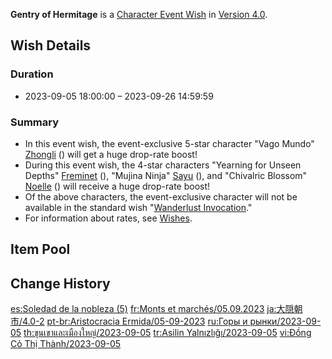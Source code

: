 {{Wish
|name              = Gentry of Hermitage 2023-09-05
|image             = Gentry of Hermitage 2023-09-05.png
|type              = Character Event
|duration          = event
|time_start        = 2023-09-05 18:00:00
|time_end          = 2023-09-26 14:59:59
|link              = https://genshin.hoyoverse.com/en/news/detail/112850
|preceding         = Conjuring Chiaroscuro/2023-08-16
|preceding2        = Discerner of Enigmas/2023-08-16
|succeeding        = Decree of the Deeps/2023-09-27
|succeeding2       = Moment of Bloom/2023-09-27
|alongside         = Farewell of Snezhnaya/2023-09-05
|alongside2        = Epitome Invocation/2023-09-05
|previous          = Gentry of Hermitage/2022-08-24
|next              = Gentry of Hermitage/2024-12-10
}}
'''Gentry of Hermitage''' is a [[Character Event Wish]] in [[Version 4.0]].

==Wish Details==
===Duration===
* 2023-09-05 18:00:00 &ndash; 2023-09-26 14:59:59

===Summary===
* In this event wish, the event-exclusive 5-star character "Vago Mundo" [[Zhongli]] ({{Geo}}) will get a huge drop-rate boost!
* During this event wish, the 4-star characters "Yearning for Unseen Depths" [[Freminet]] ({{Cryo}}), "Mujina Ninja" [[Sayu]] ({{Anemo}}), and "Chivalric Blossom" [[Noelle]] ({{Geo}}) will receive a huge drop-rate boost!
* Of the above characters, the event-exclusive character will not be available in the standard wish "[[Wanderlust Invocation]]."
* For information about rates, see [[Wish]]es.

==Item Pool==
{{Wish Pool
|character_5_F = Zhongli
|character_4_F = Freminet; Sayu; Noelle
|character_5   = Dehya; Diluc; Jean; Keqing; Mona; Qiqi; Tighnari
|character_4   = Barbara; Beidou; Bennett; Candace; Chongyun; Collei; Diona; Dori; Faruzan; Fischl; Gorou; Kaveh; Kirara; Kujou Sara; Kuki Shinobu; Layla; Mika; Ningguang; Razor; Rosaria; Shikanoin Heizou; Sucrose; Thoma; Xiangling; Xingqiu; Xinyan; Yanfei; Yaoyao; Yun Jin
|weapon_4      = Dragon's Bane; Eye of Perception; Favonius Codex; Favonius Greatsword; Favonius Lance; Favonius Sword; Favonius Warbow; Lion's Roar; Rainslasher; Rust; Sacrificial Bow; Sacrificial Fragments; Sacrificial Greatsword; Sacrificial Sword; The Bell; The Flute; The Stringless; The Widsith
|weapon_3      = Black Tassel; Bloodtainted Greatsword; Cool Steel; Debate Club; Emerald Orb; Ferrous Shadow; Harbinger of Dawn; Magic Guide; Raven Bow; Sharpshooter's Oath; Skyrider Sword; Slingshot; Thrilling Tales of Dragon Slayers
}}

==Change History==
{{Change History|4.0}}

[[es:Soledad de la nobleza (5)]]
[[fr:Monts et marchés/05.09.2023]]
[[ja:大隠朝市/4.0-2]]
[[pt-br:Aristocracia Ermida/05-09-2023]]
[[ru:Горы и рынки/2023-09-05]]
[[th:ขุนเขาและเมืองใหญ่/2023-09-05]]
[[tr:Asilin Yalnızlığı/2023-09-05]]
[[vi:Đồng Cỏ Thị Thành/2023-09-05]]